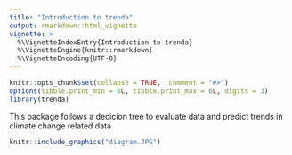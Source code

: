 ---
title: "Introduction to trenda"
output: rmarkdown::html_vignette
vignette: >
  %\VignetteIndexEntry{Introduction to trenda}
  %\VignetteEngine{knitr::rmarkdown}
  %\VignetteEncoding{UTF-8}
---

```{r, echo = FALSE, message = FALSE}
knitr::opts_chunk$set(collapse = TRUE,  comment = "#>")
options(tibble.print_min = 6L, tibble.print_max = 6L, digits = 3)
library(trenda)
```
This package follows a decicion tree to evaluate data and predict trends in 
climate change related data

```{r out.width="800px", echo=FALSE}
knitr::include_graphics("diagram.JPG")
```
